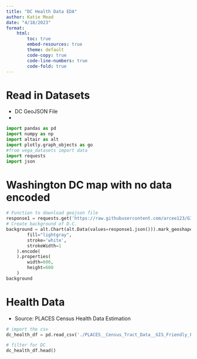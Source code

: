 ```yaml
---
title: "DC Health Data EDA"
author: Katie Mead
date: "4/18/2023"
format:
    html:
        toc: true
        embed-resources: true
        theme: default
        code-copy: true
        code-line-numbers: true
        code-fold: true
---
```


# Read in Datasets

- DC GeoJSON File
- 

```python
import pandas as pd
import numpy as np
import altair as alt
import plotly.graph_objects as go
#from vega_datasets import data
import requests
import json
```

# Washington DC map with no data encoded


```python
# Function to download geojson file
response1 = requests.get('https://raw.githubusercontent.com/arcee123/GIS_GEOJSON_CENSUS_TRACTS/master/11.geojson')
# Create background of D.C.
background = alt.Chart(alt.Data(values=response1.json())).mark_geoshape(
        fill="lightgray",
        stroke='white',
        strokeWidth=1
    ).encode(
    ).properties(
        width=600,
        height=600
    )
background
```


# Health Data
- Source: PLACES Census Health Data Estimation
```python
# import the csv
dc_health_df = pd.read_csv('./PLACES__Census_Tract_Data__GIS_Friendly_Format___2022_release (1).csv')

# filter for DC
dc_health_df.head()

```
